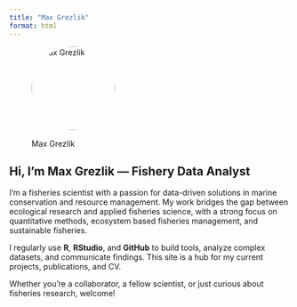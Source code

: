 ```yaml
---
title: "Max Grezlik"
format: html
---
```


![Max Grezlik](images/headshot.jpg){width="150px" style="border-radius: 50%; margin-bottom: 1rem;"}

## Hi, I’m Max Grezlik — Fishery Data Analyst

I'm a fisheries scientist with a passion for data-driven solutions in marine conservation and resource management. My work bridges the gap between ecological research and applied fisheries science, with a strong focus on quantitative methods, ecosystem based fisheries management, and sustainable fisheries.

I regularly use **R**, **RStudio**, and **GitHub** to build tools, analyze complex datasets, and communicate findings. This site is a hub for my current projects, publications, and CV.

Whether you're a collaborator, a fellow scientist, or just curious about fisheries research, welcome!
